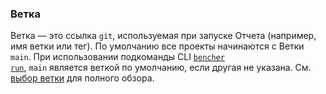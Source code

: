 ### Ветка
Ветка — это ссылка `git`, используемая при запуске Отчета (например, имя ветки или тег).
По умолчанию все проекты начинаются с Ветки `main`.
При использовании подкоманды CLI <code><a href="/ru/docs/explanation/bencher-run/">bencher run</a></code>,
`main` является веткой по умолчанию, если другая не указана.
См. [выбор ветки](/ru/docs/explanation/branch-selection/) для полного обзора.